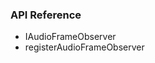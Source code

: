 
<PlatformWrapper platform="android">

### API Reference

* <Link to = "{{global.API_REF_ANDROID_ROOT_VOICE_SDK}}/class_iaudioframeobserver.html">IAudioFrameObserver</Link>

* <Link to = "{{global.API_REF_ANDROID_ROOT_VOICE_SDK}}/class_irtcengine.html#api_irtcengine_imediaengine_registeraudioframeobserver">registerAudioFrameObserver</Link>

</PlatformWrapper>
